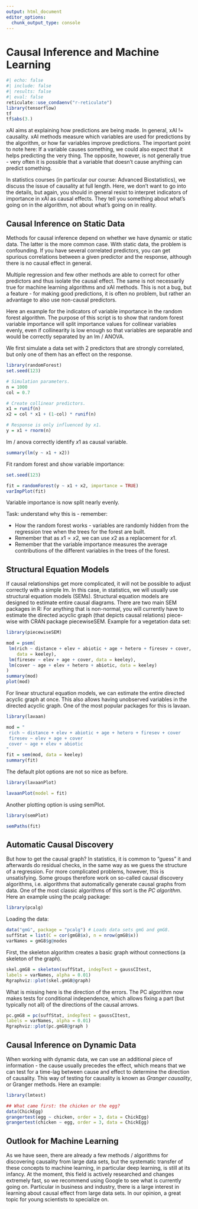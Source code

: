 ```yaml
---
output: html_document
editor_options:
  chunk_output_type: console
---
```


# Causal Inference and Machine Learning {#sec-causalInference}

```r
#| echo: false
#| include: false
#| results: false
#| eval: false
reticulate::use_condaenv("r-reticulate")
library(tensorflow)
tf
tf$abs(3.)
```

xAI aims at explaining how predictions are being made. In general, xAI != causality. xAI methods measure which variables are used for predictions by the algorithm, or how far variables improve predictions. The important point to note here: If a variable causes something, we could also expect that it helps predicting the very thing. The opposite, however, is not generally true - very often it is possible that a variable that doesn't cause anything can predict something.

In statistics courses (in particular our course: Advanced Biostatistics), we discuss the issue of causality at full length. Here, we don't want to go into the details, but again, you should in general resist to interpret indicators of importance in xAI as causal effects. They tell you something about what's going on in the algorithm, not about what's going on in reality.

## Causal Inference on Static Data {#causalInference}

Methods for causal inference depend on whether we have dynamic or static data. The latter is the more common case. With static data, the problem is confounding. If you have several correlated predictors, you can get spurious correlations between a given predictor and the response, although there is no causal effect in general.

Multiple regression and few other methods are able to correct for other predictors and thus isolate the causal effect. The same is not necessarily true for machine learning algorithms and xAI methods. This is not a bug, but a feature - for making good predictions, it is often no problem, but rather an advantage to also use non-causal predictors.

Here an example for the indicators of variable importance in the random forest algorithm. The purpose of this script is to show that random forest variable importance will split importance values for collinear variables evenly, even if collinearity is low enough so that variables are separable and would be correctly separated by an lm / ANOVA.

We first simulate a data set with 2 predictors that are strongly correlated, but only one of them has an effect on the response.

```r
library(randomForest)
set.seed(123)

# Simulation parameters.
n = 1000
col = 0.7

# Create collinear predictors.
x1 = runif(n)
x2 = col * x1 + (1-col) * runif(n)

# Response is only influenced by x1.
y = x1 + rnorm(n)
```

lm / anova correctly identify $x1$ as causal variable.

```r
summary(lm(y ~ x1 + x2))
```

Fit random forest and show variable importance:

```r
set.seed(123)

fit = randomForest(y ~ x1 + x2, importance = TRUE)
varImpPlot(fit)
```

Variable importance is now split nearly evenly.

Task: understand why this is - remember:

-   How the random forest works - variables are randomly hidden from the regression tree when the trees for the forest are built.
-   Remember that as $x1 \propto x2$, we can use $x2$ as a replacement for $x1$.
-   Remember that the variable importance measures the average contributions of the different variables in the trees of the forest.

## Structural Equation Models

If causal relationships get more complicated, it will not be possible to adjust correctly with a simple lm. In this case, in statistics, we will usually use structural equation models (SEMs). Structural equation models are designed to estimate entire causal diagrams. There are two main SEM packages in R: For anything that is non-normal, you will currently have to estimate the directed acyclic graph (that depicts causal relations) piece-wise with CRAN package piecewiseSEM. Example for a vegetation data set:

```r
library(piecewiseSEM)

mod = psem(
 lm(rich ~ distance + elev + abiotic + age + hetero + firesev + cover,
    data = keeley),
 lm(firesev ~ elev + age + cover, data = keeley),
 lm(cover ~ age + elev + hetero + abiotic, data = keeley)
)
summary(mod)
plot(mod)
```

For linear structural equation models, we can estimate the entire directed acyclic graph at once. This also allows having unobserved variables in the directed acyclic graph. One of the most popular packages for this is lavaan.

```r
library(lavaan)

mod = "
 rich ~ distance + elev + abiotic + age + hetero + firesev + cover
 firesev ~ elev + age + cover
 cover ~ age + elev + abiotic
"
fit = sem(mod, data = keeley)
summary(fit)
```

The default plot options are not so nice as before.

```r
library(lavaanPlot)

lavaanPlot(model = fit)
```

Another plotting option is using semPlot.

```r
library(semPlot)

semPaths(fit)
```

## Automatic Causal Discovery

But how to get the causal graph? In statistics, it is common to "guess" it and afterwards do residual checks, in the same way as we guess the structure of a regression. For more complicated problems, however, this is unsatisfying. Some groups therefore work on so-called causal discovery algorithms, i.e. algorithms that automatically generate causal graphs from data. One of the most classic algorithms of this sort is the *PC algorithm*. Here an example using the pcalg package:

```r
library(pcalg)
```

Loading the data:

```r
data("gmG", package = "pcalg") # Loads data sets gmG and gmG8.
suffStat = list(C = cor(gmG8$x), n = nrow(gmG8$x))
varNames = gmG8$g@nodes
```

First, the skeleton algorithm creates a basic graph without connections (a skeleton of the graph).

```r
skel.gmG8 = skeleton(suffStat, indepTest = gaussCItest,
labels = varNames, alpha = 0.01)
Rgraphviz::plot(skel.gmG8@graph)
```

What is missing here is the direction of the errors. The PC algorithm now makes tests for conditional independence, which allows fixing a part (but typically not all) of the directions of the causal arrows.

```r
pc.gmG8 = pc(suffStat, indepTest = gaussCItest,
labels = varNames, alpha = 0.01)
Rgraphviz::plot(pc.gmG8@graph )
```

## Causal Inference on Dynamic Data

When working with dynamic data, we can use an additional piece of information - the cause usually precedes the effect, which means that we can test for a time-lag between cause and effect to determine the direction of causality. This way of testing for causality is known as *Granger causality*, or Granger methods. Here an example:

```r
library(lmtest)

## What came first: the chicken or the egg?
data(ChickEgg)
grangertest(egg ~ chicken, order = 3, data = ChickEgg)
grangertest(chicken ~ egg, order = 3, data = ChickEgg)
```

## Outlook for Machine Learning

As we have seen, there are already a few methods / algorithms for discovering causality from large data sets, but the systematic transfer of these concepts to machine learning, in particular deep learning, is still at its infancy. At the moment, this field is actively researched and changes extremely fast, so we recommend using Google to see what is currently going on. Particular in business and industry, there is a large interest in learning about causal effect from large data sets. In our opinion, a great topic for young scientists to specialize on.
